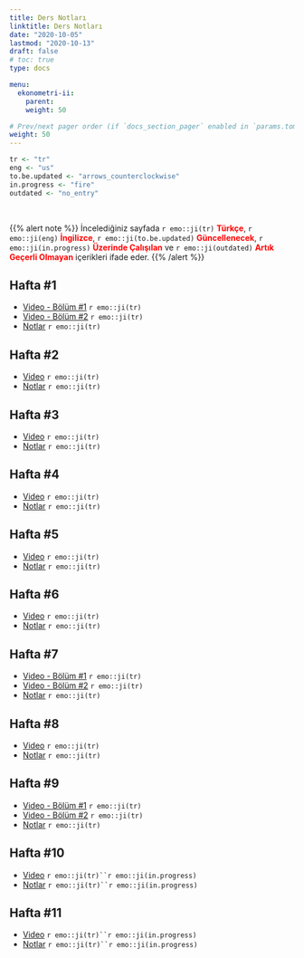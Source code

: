 ```yaml
---
title: Ders Notları
linktitle: Ders Notları
date: "2020-10-05"
lastmod: "2020-10-13"
draft: false
# toc: true
type: docs

menu:
  ekonometri-ii:
    parent: 
    weight: 50

# Prev/next pager order (if `docs_section_pager` enabled in `params.toml`)
weight: 50
---
```


```r
tr <- "tr"
eng <- "us"
to.be.updated <- "arrows_counterclockwise"
in.progress <- "fire"
outdated <- "no_entry"
```

<br>

{{% alert note %}}
İncelediğiniz sayfada `r emo::ji(tr)` <font color="red">**Türkçe**</font>, `r emo::ji(eng)` <font color="red">**İngilizce**</font>, `r emo::ji(to.be.updated)` <font color="red">**Güncellenecek**</font>, `r emo::ji(in.progress)` <font color="red">**Üzerinde Çalışılan**</font> ve `r emo::ji(outdated)` <font color="red">**Artık Geçerli Olmayan**</font> içerikleri ifade eder.
{{% /alert %}}

## Hafta #1
- [Video - Bölüm #1](https://www.youtube.com/watch?v=cGjkSr9Woe0&list=PLGdlUqXbpitlL_CbPiev5Lu0j3dKvQq7x&index=1) `r emo::ji(tr)`
- [Video - Bölüm #2](https://www.youtube.com/watch?v=Lo9i11qck84&list=PLGdlUqXbpitlL_CbPiev5Lu0j3dKvQq7x&index=2) `r emo::ji(tr)`
- [Notlar](`r paste0(ekonometri.ii.path, "Ekonometri_II_-_Hafta_1_HWN.pdf")`) `r emo::ji(tr)`

## Hafta #2
- [Video](https://www.youtube.com/watch?v=F42-FX-cwf4&list=PLGdlUqXbpitlL_CbPiev5Lu0j3dKvQq7x&index=3) `r emo::ji(tr)`
- [Notlar](`r paste0(ekonometri.ii.path, "Ekonometri_II_-_Hafta_2_HWN.pdf")`) `r emo::ji(tr)`

## Hafta #3
- [Video](https://www.youtube.com/watch?v=_ngfCC2OL2o&list=PLGdlUqXbpitlL_CbPiev5Lu0j3dKvQq7x&index=4) `r emo::ji(tr)`
- [Notlar](`r paste0(ekonometri.ii.path, "Ekonometri_II_-_Hafta_3_HWN.pdf")`) `r emo::ji(tr)`

## Hafta #4
- [Video](https://www.youtube.com/watch?v=QPZU27oJErg&list=PLGdlUqXbpitlL_CbPiev5Lu0j3dKvQq7x&index=5) `r emo::ji(tr)`
- [Notlar](`r paste0(ekonometri.ii.path, "Ekonometri_II_-_Hafta_4_HWN.pdf")`) `r emo::ji(tr)`

## Hafta #5
- [Video](https://www.youtube.com/watch?v=zZRtTn-feQQ&list=PLGdlUqXbpitlL_CbPiev5Lu0j3dKvQq7x&index=6) `r emo::ji(tr)`
- [Notlar](`r paste0(ekonometri.ii.path, "Ekonometri_II_-_Hafta_5_HWN.pdf")`) `r emo::ji(tr)`

## Hafta #6
- [Video](https://www.youtube.com/watch?v=tr9pzWxAzG8&list=PLGdlUqXbpitlL_CbPiev5Lu0j3dKvQq7x&index=7) `r emo::ji(tr)`
- [Notlar](`r paste0(ekonometri.ii.path, "Ekonometri_II_-_Hafta_6_HWN.pdf")`) `r emo::ji(tr)`

## Hafta #7
- [Video - Bölüm #1](https://www.youtube.com/watch?v=wSovMYCN6OQ&list=PLGdlUqXbpitlL_CbPiev5Lu0j3dKvQq7x&index=8) `r emo::ji(tr)`
- [Video - Bölüm #2](https://www.youtube.com/watch?v=YjXVjTq-5rk&list=PLGdlUqXbpitlL_CbPiev5Lu0j3dKvQq7x&index=9) `r emo::ji(tr)`
- [Notlar](`r paste0(ekonometri.ii.path, "Ekonometri_II_-_Hafta_7_HWN.pdf")`) `r emo::ji(tr)`

## Hafta #8
- [Video](https://www.youtube.com/watch?v=YuMAc817mC8&list=PLGdlUqXbpitlL_CbPiev5Lu0j3dKvQq7x&index=10) `r emo::ji(tr)`
- [Notlar](`r paste0(ekonometri.ii.path, "Ekonometri_II_-_Hafta_8_HWN.pdf")`) `r emo::ji(tr)`

## Hafta #9
- [Video - Bölüm #1](https://www.youtube.com/watch?v=WLjZYBj_cfE&list=PLGdlUqXbpitlL_CbPiev5Lu0j3dKvQq7x&index=11) `r emo::ji(tr)`
- [Video - Bölüm #2](https://www.youtube.com/watch?v=hSQWbzQB9Yc&list=PLGdlUqXbpitlL_CbPiev5Lu0j3dKvQq7x&index=12) `r emo::ji(tr)`
- [Notlar](`r paste0(ekonometri.ii.path, "Ekonometri_II_-_Hafta_9_HWN.pdf")`) `r emo::ji(tr)`

## Hafta #10
- [Video]() `r emo::ji(tr)``r emo::ji(in.progress)`
- [Notlar](`r paste0(ekonometri.ii.path, "Ekonometri_II_-_Hafta_10_HWN.pdf")`) `r emo::ji(tr)``r emo::ji(in.progress)`

## Hafta #11
- [Video]() `r emo::ji(tr)``r emo::ji(in.progress)`
- [Notlar](`r paste0(ekonometri.ii.path, "Ekonometri_II_-_Hafta_11_HWN.pdf")`) `r emo::ji(tr)``r emo::ji(in.progress)`
